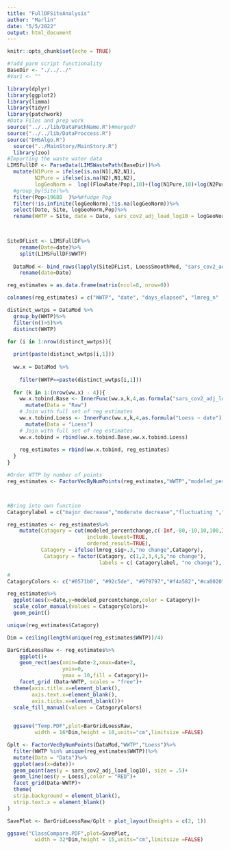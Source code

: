```yaml
---
title: "FullDFSiteAnalysis"
author: "Marlin"
date: "5/5/2022"
output: html_document
---
```


```r
knitr::opts_chunk$set(echo = TRUE)
```

```r

#?add parm script functionality
BaseDir <- "./../../"
#Var1 <- ""

library(dplyr)
library(ggplot2)
library(limma)
library(tidyr)
library(patchwork)
#Data Files and prep work
source("../../lib/DataPathName.R")#merged?
source("../../lib/DataProccess.R")
source("DHSAlgo.R")
  source("../MainStory/MainStory.R")
  library(zoo)
#Importing the waste water data
LIMSFullDF <- ParseData(LIMSWastePath(BaseDir))%>%
  mutate(N1Pure = ifelse(is.na(N1),N2,N1),
         N2Pure = ifelse(is.na(N2),N1,N2),
         logGeoNorm =  log((FlowRate/Pop),10)+(log(N1Pure,10)+log(N2Pure,10))/2)%>%
  #group_by(Site)%>%
  filter(Pop>19680	)%>%#fudge Pop
  filter(!is.infinite(logGeoNorm),!is.na(logGeoNorm))%>%
  select(Date, Site, logGeoNorm,Pop)%>%
  rename(WWTP = Site, date = Date, sars_cov2_adj_load_log10 = logGeoNorm)
  


SiteDFList <- LIMSFullDF%>%
    rename(Date=date)%>%
    split(LIMSFullDF$WWTP)
  
  DataMod <- bind_rows(lapply(SiteDFList, LoessSmoothMod, "sars_cov2_adj_load_log10","Loess", "guess"))%>%
    rename(date=Date)

```

```r

reg_estimates = as.data.frame(matrix(ncol=8, nrow=0))

colnames(reg_estimates) = c("WWTP", "date", "days_elapsed", "lmreg_n" , "lmreg_slope", "lmreg_sig", "modeled_percentchange","Data")

distinct_wwtps = DataMod %>%
  group_by(WWTP)%>%
  filter(n()>5)%>%
  distinct(WWTP)

for (i in 1:nrow(distinct_wwtps)){
  
  print(paste(distinct_wwtps[i,1]))
  
  ww.x = DataMod %>%
    
    filter(WWTP==paste(distinct_wwtps[i,1]))
  
  for (k in 1:(nrow(ww.x) - 4)){
    ww.x.tobind.Base <- InnerFunc(ww.x,k,4,as.formula("sars_cov2_adj_load_log10 ~ date"))%>%
      mutate(Data = "Raw")
    # Join with full set of reg estimates
    ww.x.tobind.Loess <- InnerFunc(ww.x,k,4,as.formula("Loess ~ date"))%>%
      mutate(Data = "Loess")
    # Join with full set of reg estimates
    ww.x.tobind = rbind(ww.x.tobind.Base,ww.x.tobind.Loess)
    
    reg_estimates = rbind(ww.x.tobind, reg_estimates)
  }
}

```

```r

#Order WTTP by number of points
reg_estimates <- FactorVecByNumPoints(reg_estimates,"WWTP","modeled_percentchange")



#Bring into own function
Catagorylabel = c("major decrease","moderate decrease","fluctuating ","moderate increase","major increase")

reg_estimates <- reg_estimates%>%
    mutate(Catagory = cut(modeled_percentchange,c(-Inf,-80,-10,10,100,Inf),
                          include.lowest=TRUE,
                          ordered_result=TRUE),
           Catagory = ifelse(lmreg_sig>.3,"no change",Catagory),
            Catagory = factor(Catagory, c(1,2,3,4,5,"no change"), 
                              labels = c( Catagorylabel, "no change"), exclude = NULL))

#
CatagoryColors <- c("#0571b0", "#92c5de", "#979797","#f4a582","#ca0020","Black")

reg_estimates%>%
  ggplot(aes(x=date,y=modeled_percentchange,color = Catagory))+
  scale_color_manual(values = CatagoryColors)+
  geom_point()

unique(reg_estimates$Catagory)
```


```r

Dim = ceiling(length(unique(reg_estimates$WWTP))/4)

BarGridLoessRaw <- reg_estimates%>%
    ggplot()+
    geom_rect(aes(xmin=date-2,xmax=date+2,
                  ymin=0,
                  ymax = 10,fill = Catagory))+
    facet_grid (Data~WWTP, scales = "free")+
  theme(axis.title.x=element_blank(),
        axis.text.x=element_blank(),
        axis.ticks.x=element_blank())+
  scale_fill_manual(values = CatagoryColors)

  
  ggsave("Temp.PDF",plot=BarGridLoessRaw,
         width = 16*Dim,height = 10,units="cm",limitsize =FALSE)
```
  
```r
Gplt <- FactorVecByNumPoints(DataMod,"WWTP","Loess")%>%
  filter(WWTP %in% unique(reg_estimates$WWTP))%>%
  mutate(Data = "Data")%>%
  ggplot(aes(x=date))+
  geom_point(aes(y = sars_cov2_adj_load_log10), size = .5)+
  geom_line(aes(y = Loess),color = "RED")+
  facet_grid(Data~WWTP)+
  theme(
  strip.background = element_blank(),
  strip.text.x = element_blank()
)

SavePlot <- BarGridLoessRaw/Gplt + plot_layout(heights = c(2, 1))

ggsave("ClassCompare.PDF",plot=SavePlot,
         width = 32*Dim,height = 15,units="cm",limitsize =FALSE)

```
